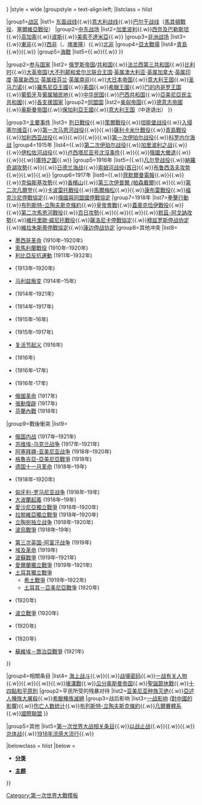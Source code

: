 {{Military navigation
|name=第一次世界大战
|title=[[第一次世界大战]]
|state = {{{state<includeonly>|{{{1|collapsed}}}</includeonly>}}}
|style = wide
|groupstyle = text-align:left;
|listclass = hlist

|group1=[[Template:Campaignbox World War I|战区]]
|list1=
{{navbox|child
|group1={{le|第一次世界大戰歐洲劇院|European theatre of World War I|歐洲戰場}}
|list1=[[西方戰線 (第一次世界大戰)|西面战线]]{{.w}}[[东方战线 (第一次世界大战)|东面战线]]{{.w}}[[意大利战役 (第一次世界大战)|意大利战线]]{{.w}}[[巴爾幹戰役 (第一次世界大戰)|巴尔干战线]]（[[馬其頓戰役]]、[[塞爾維亞戰役]]）
|group2=[[中东战场 (第一次世界大战)|中东战场]]
|list2=[[加里波利之战|加里波利]]{{.w}}[[西奈及巴勒斯坦战役|西奈及巴勒斯坦]]{{.w}}[[高加索戰役 (第一次世界大戰)|高加索]]{{.w}}[[波斯戰役|波斯]]{{.w}}[[美索不達米亞戰役|美索不達米亞]]{{.w}}{{le|第一次世界大戰期間的南阿拉伯|South Arabia during World War I|南阿拉伯}}
|group3=[[非洲战场 (第一次世界大战)|非洲战场]]
|list3={{le|西南非戰役|South West Africa campaign|西南非}}{{.w}}[[東非戰役 (第一次世界大戰)|東非]]{{.w}}[[西非戰役 (第一次世界大戰)|西非]]（{{le|多哥蘭戰役|Togoland campaign|多哥蘭}}、[[喀麥隆戰役|喀麥隆]]）{{.w}}[[第一次世界大战北非战场|北非]]
|group4=[[第一次世界大戰亞洲與太平洋戰場|亞太戰場]]
|list4=[[青島戰役|青島]]{{.w}}{{le|佔領德屬薩摩亞|Occupation of German Samoa|德屬薩摩亞}}{{.w}}{{le|澳大利亞佔領德國新幾內亞|Australian occupation of German New Guinea|德屬新幾內亞}}
|group5=[[第一次世界大战中的海战|海戰]]
|list5={{link-en|第一次世界大戰中的大西洋潜艇戰役|Atlantic U-boat campaign of World War I|大西洋戰場}}{{.w}}{{le|第一次世界大戰期間的地中海海戰|Naval warfare in the Mediterranean during World War I|地中海海戰}}{{.w}}{{le|U艇海戰|U-boat Campaign}}
}}

|group2=[[第一次世界大戰參戰國列表|参与国家]]
|list2=
{{navbox|child
|group1=[[協約國]]
|list1=[[塞尔维亚王国 (近代)|塞尔维亚王国]]{{.w}}[[俄罗斯帝国]]/[[俄罗斯临时政府|共和国]]{{.w}}[[法兰西第三共和国]]{{.w}}[[比利时]]{{.w}}[[大英帝国]]([[大不列颠和爱尔兰联合王国]]·[[澳大利亚|英属澳大利亚]]·[[加拿大|英属加拿大]]·[[英属印度]]·[[新西兰|英属新西兰]]·[[紐芬蘭自治領|英属纽芬兰]]·[[南非聯邦|英属南非]]){{.w}}[[大日本帝国]]{{.w}}[[義大利王國 (1861年－1946年)|意大利王国]]{{.w}}[[圣马力诺]]{{.w}}[[羅馬尼亞王國]]{{.w}}[[美国]]{{.w}}[[希臘王國]]{{.w}}[[黑山王国|门的内哥罗王国]]{{.w}}[[葡萄牙]]及[[葡萄牙帝國|葡属殖民地]]{{.w}}[[中国劳工旅|中华民国]]{{.w}}[[巴西|巴西共和国]]{{.w}}[[亞美尼亞民主共和國]]{{.w}}[[協約國|各支援国家]]
|group2=[[同盟國_(第一次世界大戰)|同盟国]]
|list2=[[奥匈帝国]]{{.w}}[[德意志帝國]]{{.w}}[[奥斯曼帝国]]{{.w}}[[保加利亞王國]]{{.w}}[[義大利王國 (1861年－1946年)|意大利王国]]（中途退出）
}}

|group3=[[第一次世界大戰大事年表|主要事件]]
|list3=
{{navbox|child
|group1=战前冲突
|list1=
*[[瓜分非洲]]（1880–1914）
*[[法俄同盟]]（1891–1894）
*[[英法協約]]（1904）
*[[日俄战争]]（1904–1905）
*[[第一次摩洛哥危機]]（1905–06）
*[[波斯尼亚危机]]（1908）
*[[義土戰爭|-{zh-cn:意;zh-tw:義;}-土战争]]（1911–1912）
*[[第二次摩洛哥危機]]（1911）
*[[法國征服摩洛哥]]（1911–1912）
*[[第一次巴尔干战争]]（1912–1913）
*[[第二次巴尔干战争]]（1913）
|group2=导火索
|list2=
*[[第一次世界大战爆发原因|起源]]
*[[萨拉热窝事件]]
*[[塞拉耶佛反塞爾維亞暴亂]]
*[[七月危機|七月最后通牒]]
|group3=1914年
|list3=[[邊境戰役]]{{.w}}[[列日戰役]]{{.w}}[[策爾戰役]]{{.w}}[[坦能堡戰役 (1914年)|坦能堡战役]]{{.w}}[[塞爾維亞戰役|入侵塞尔维亚]]{{.w}}[[第一次马恩河战役]]{{.w}}{{le|阿拉斯战役 (1914年)|Battle of Arras (1914)|阿拉斯战役}}{{.w}}[[薩利卡米什戰役]]{{.w}}[[青島戰役]]{{.w}}[[加利西亚战役]]{{.w}}{{Link-en|第一次马祖尔湖战役|First Battle of the Masurian Lakes}}{{.w}}{{Link-en|科魯巴拉河戰役|Battle of Kolubara}}{{.w}}{{Link-en|奔向大海|Race to the Sea}}{{.w}}[[第一次伊珀尔战役]]{{.w}}[[科罗内尔海战]]
|group4=1915年
|list4={{Link-en|第二次馬祖爾湖戰役|Second Battle of the Masurian Lakes}}{{.w}}[[第二次伊珀尔战役]]{{.w}}[[加里波利之战]]{{.w}}{{le|第二次阿圖瓦戰役|Second Battle of Artois}}{{.w}}[[伊松佐河战役]]{{.w}}[[卢西塔尼亚号|卢西塔尼亚号沈沒事件]]{{.w}}{{Link-en|戈爾利奇——塔諾的進攻|Gorlice–Tarnów offensive|戈爾利采－塔爾努夫攻勢}}{{.w}}[[大撤退 (俄羅斯)|俄國大撤退]]{{.w}}{{le|第二次香檳戰役|Second Battle of Champagne}}{{.w}}{{Link-en|科索沃攻勢|Kosovo Offensive (1915)}}{{.w}}[[庫特之圍]]{{.w}}{{le|洛斯戰役|Battle of Loos}}
|group5=1916年
|list5={{Link-en|埃爾祖魯姆攻勢|Erzurum Offensive}}{{.w}}[[凡尔登战役]]{{.w}}[[納羅奇湖攻勢]]{{.w}}{{Link-en|阿夏戈戰役|Battle of Asiago}}{{.w}}[[日德兰海战]]{{.w}}[[索姆河战役]]([[索姆河戰役首日|首日]]){{.w}}[[布鲁西洛夫攻势]]{{.w}}{{Link-en|魯瑪尼戰役|Battle of Romani}}{{.w}}{{Link-en|莫納斯提爾攻勢|Monastir Offensive}}{{.w}}{{Link-en|外西凡尼亞戰役|Battle of Transylvania}}
|group6=1917年
|list6={{link-en|佔領巴格达|Fall of Baghdad (1917)}}{{.w}}[[齊默爾曼電報]]{{.w}}{{Link-en|阿拉斯戰役（1917年）|Battle of Arras (1917)|第二次阿拉斯戰役}}{{.w}}{{Link-en|第二次埃納河戰役|Second Battle of the Aisne}}{{.w}}[[克倫斯基攻勢]]{{.w}}[[香檳山戰役|香檳山]]{{.w}}[[帕斯尚爾戰役|第三次伊普爾 (帕森戴爾)]]{{.w}}{{Link-en|默勒謝什蒂戰役|Battle of Mărășești}}{{.w}}[[第二次凡爾登戰役|第二次凡爾登]]{{.w}}[[卡波雷托戰役]]{{.w}}[[馬爾梅松戰役|馬爾梅松]]{{.w}}{{Link-en|南巴勒斯坦攻勢|Southern Palestine Offensive}}{{.w}}[[康布雷戰役 (1917年)|康布雷戰役]]{{.w}}[[福克沙尼停戰協定]]{{.w}}[[俄國與同盟國停戰協定]]
|group7=1918年
|list7=[[拳擊行動]]{{.w}}[[布列斯特-立陶夫斯克條約]]{{.w}}[[皇帝會戰]]{{.w}}[[蓋奧克恰伊戰役]]{{.w}}{{Link-en|第二次皮亞韋河戰役|Second Battle of the Piave River}}{{.w}}[[第二次馬恩河戰役]]{{.w}}[[百日攻勢]]{{.w}}{{Link-en|瓦爾達爾攻勢|Vardar Offensive}}{{.w}}{{Link-en|梅吉多戰役（1918年）|Battle of Megiddo (1918)|米吉多戰役}}{{.w}}{{Link-en|第三次外約旦進攻|Third Transjordan attack}}{{.w}}[[默茲-阿戈訥攻勢]]{{.w}}[[維托里歐·威尼托戰役]]{{.w}}[[薩羅尼卡停戰協定|薩洛尼卡停戰協定]]{{.w}}[[穆兹罗斯停战协定]]{{.w}}[[維拉朱斯蒂停戰協定]]{{.w}}[[康边停战协定]]
|group8=其他冲突
|list8=
* [[墨西哥革命]] (1910年–1920年)
* [[索馬利蘭戰役]] (1910年–1920年)
* [[利比亞反抗運動]] (1911年–1932年)
* {{le|馬斯喀特叛亂|Muscat rebellion}} (1913年–1920年)
* [[马利兹叛变]] (1914年–15年)
* {{le|塞安戰爭|Zaian War}} (1914年–1921年)
* {{le|第一次世界大戰期間的庫爾德叛亂|Kurdish rebellions during World War I|庫德族叛亂}} (1914年–1917年)
* {{le|塞努西戰役|Senussi campaign}} (1915年–16年)
* {{le|伏爾塔-巴尼戰爭|Volta-Bani War}} (1915年–1917年)
* [[复活节起义]] (1916年)
* {{le|英埃達爾富爾探險隊|Anglo-Egyptian Darfur Expedition|達爾富爾遠征}} (1916年)
* {{le|考森叛亂|Kaocen revolt}} (1916年–17年)
* {{le|1916年中亞起義|Central Asian revolt of 1916|中亞叛亂}} (1916年-17年)
* [[1917年俄国革命|俄國革命]] (1917年)
* [[張勳復辟]] (1917年)
* [[芬蘭內戰]] (1918年)
|group9=戰後衝突
|list9=
* [[俄国内战]] (1917年–1921年)
* [[苏维埃-乌克兰战争]] (1917年–1921年)
* [[阿塞拜疆-亚美尼亚战争]] (1918年–1920年)
* [[格魯吉亞-亞美尼亞戰爭]] (1918年)
* [[德国十一月革命]] (1918年–19年)
* {{le|匈牙利的革命和干預（1918年-1920年）|Revolutions and interventions in Hungary (1918–1920)|匈牙利革命與介入}} (1918年–1920年)
* [[匈牙利-罗马尼亚战争]] (1918年–19年)
* [[1918至1919年大波兰起义|大波蘭起義]] (1918年–19年)
* [[愛沙尼亞獨立戰爭]] (1918年–1920年)
* [[拉脫維亞獨立戰爭]] (1918年–1920年)
* [[立陶宛独立战争]] (1918年–1920年)
* [[波烏戰爭]] (1918年–19年)
<!-------------------- Spacer ----------------------->
* [[第三次英国-阿富汗战争]] (1919年)
* [[1919年埃及革命|埃及革命]] (1919年)
* [[波蘇戰爭]] (1919年–1921年)
* [[愛爾蘭獨立戰爭]] (1919年–1921年)
* [[土耳其獨立戰爭]]
** [[希土战争 (1919年－1922年)|希土戰爭]] (1919年–1922年)
** [[土耳其－亞美尼亞戰爭]] (1920年)
<!-------------------- Spacer ----------------------->
* {{le|1920年伊拉克起義|Iraqi revolt of 1920|伊拉克暴動}} (1920年)
* [[波蘭-立陶宛戰爭|波立戰爭]] (1920年)
* {{le|夫羅勒戰爭|Vlora War}} (1920年)
* {{le|法國-敘利亞戰爭|Franco-Syrian War}} (1920年)
* [[紅軍入侵喬治亞|蘇維埃－喬治亞戰爭]] (1921年)
}}

|group4=相關条目
|list4=
{{navbox|child
|group1=特殊条目
|list1={{link-en|一战战役列表|List of military engagements of World War I}}{{.w}}[[第一次世界大战#海上冲突|海上战斗]]{{.w}}{{link-en|第一次世界大战中的航空|Aviation in World War I|空中战斗}}{{.w}}[[密码学|战壕密码]]{{.w}}[[:Category:第一次世界大戰人物|一战有关人物]]{{.w}}{{le|一战中的化学武器|Chemical weapons in World War I}}{{.w}}{{le|陆军部轻型铁路|War Department Light Railways|铁路}}{{.w}}{{le|一战时的技术|Technology during World War I}}{{.w}}[[堑壕战|壕溝戰]]{{.w}}[[鄂圖曼帝國的分裂|瓜分奥斯曼帝国]]{{.w}}[[聖誕節休戰]]{{.w}}[[十四點和平原則]]
|group2=平民所受的残暴对待
|list2=[[亚美尼亚种族灭绝]]{{.w}}[[亞述人種族大屠殺]]{{.w}}[[希臘種族滅絕]]
|group3=战后影响
|list3=[[第一次世界大战#影響|一战影响]] ([[第一次世界大戰對中國的影響|對中國的影響]]){{.w}}[[第一次世界大战各国伤亡统计|伤亡人数统计]]{{.w}}[[布列斯特-立陶夫斯克條約]]{{.w}}[[凡爾賽體系]]{{.w}}[[國際聯盟]]
}}

|group5=其他
|list5=[[:Category:第一次世界大战|第一次世界大战相关条目]]{{.w}}[[以战止战]]{{.w}}{{le|第一次世界大战中的女性|Women in World War I|女性的角色}}{{.w}}{{le|关于一战的文献|World War I in literature}}{{.w}}[[总体战]]{{.w}}[[1918年流感大流行]]{{.w}}{{le|按国家分列的上次一战退伍军人列表|List of last World War I veterans by country|剩余军人}}

|belowclass = hlist
|below = 
* {{icon|category}}'''[[:Category:第一次世界大战|分类]]''' 
* {{icon|portal}}'''[[Portal:第一次世界大戰|主题]]''' 
}}<noinclude>
{{collapsible option|statename=optional|default=collapsed}}

[[Category:第一次世界大戰模板]]
</noinclude>